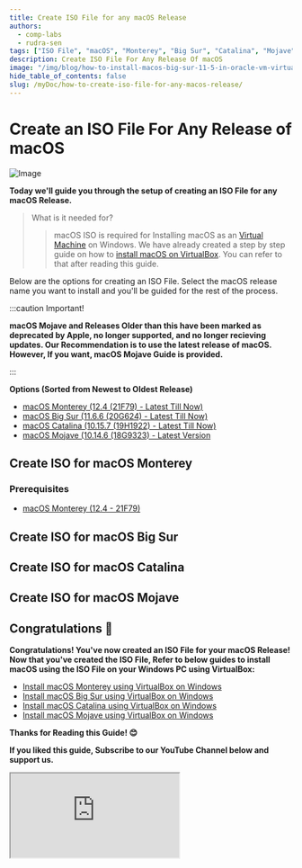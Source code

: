 ```yaml
---
title: Create ISO File for any macOS Release
authors:
  - comp-labs
  - rudra-sen
tags: ["ISO File", "macOS", "Monterey", "Big Sur", "Catalina", "Mojave"]
description: Create ISO File For Any Release Of macOS
image: "/img/blog/how-to-install-macos-big-sur-11-5-in-oracle-vm-virtualbox-windows.jpg"
hide_table_of_contents: false
slug: /myDoc/how-to-create-iso-file-for-any-macos-release/
---
```


# Create an ISO File For Any Release of macOS

![Image](/img/blog/how-to-install-macos-big-sur-11-5-in-oracle-vm-virtualbox-windows.jpg)

**Today we'll guide you through the setup of creating an ISO File for any macOS Release.**

> What is it needed for?
> > macOS ISO is required for Installing macOS as an [Virtual Machine](https://en.wikipedia.org/wiki/Virtual_machine) on Windows. We have already created a step by step guide on how to [install macOS on VirtualBox](/search?q=Install+macOS). You can refer to that after reading this guide.

<!-- truncate -->

Below are the options for creating an ISO File. Select the macOS release name you want to install and you'll be guided for the rest of the process.

:::caution Important!

**macOS Mojave and Releases Older than this have been marked as deprecated by Apple, no longer supported, and no longer recieving updates. Our Recommendation is to use the latest release of macOS. However, If you want, macOS Mojave Guide is provided.**

:::

**Options (Sorted from Newest to Oldest Release)**

- [macOS Monterey (12.4 (21F79) - Latest Till Now)](#create-iso-for-macos-monterey)
- [macOS Big Sur (11.6.6 (20G624) - Latest Till Now)](#create-iso-for-macos-big-sur)
- [macOS Catalina (10.15.7 (19H1922) - Latest Till Now)](#create-iso-for-macos-catalina)
- [macOS Mojave (10.14.6 (18G9323) - Latest Version](#create-iso-for-macos-mojave)

## Create ISO for macOS Monterey

### Prerequisites

- [macOS Monterey (12.4 - 21F79)](#)

## Create ISO for macOS Big Sur

## Create ISO for macOS Catalina

## Create ISO for macOS Mojave

## Congratulations 🎉

**Congratulations! You've now created an ISO File for your macOS Release! Now that you've created the ISO File, Refer to below guides to install macOS using the ISO File on your Windows PC using VirtualBox:**

- [Install macOS Monterey using VirtualBox on Windows](/blog/posts/install-macos-monterey-on-windows-using-virtualbox)
- [Install macOS Big Sur using VirtualBox on Windows](/blog/posts/install-macos-big-sur-on-windows-using-virtualbox)
- [Install macOS Catalina using VirtualBox on Windows](/blog/posts/install-macos-catalina-on-windows-using-virtualbox)
- [Install macOS Mojave using VirtualBox on Windows](/blog/posts/install-macos-mojave-on-windows-using-virtualbox)

**Thanks for Reading this Guide! 😊**

**If you liked this guide, Subscribe to our YouTube Channel below and support us.**

<iframe
  src="https://complabs.in/html/subscribe.html"
  title="Subscribe Comp Labs"
  height="150"
></iframe>
